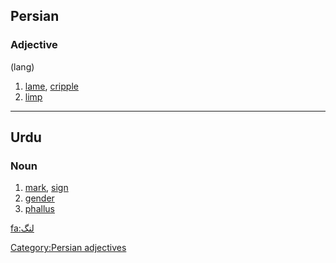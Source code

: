 ==Persian==

===Adjective===
'''{{fa-Arab|لنگ}}''' (lang)

# [[lame]], [[cripple]]
# [[limp]]

[[Category:Persian adjectives]]

----

==Urdu==

===Noun===
{{ur-noun|tr=liṅg|g=m|hi=लिंङ्ग|hi2=लिंग}}

# [[mark]], [[sign]]
# [[gender]]
# [[phallus]]

[[fa:لنگ]]